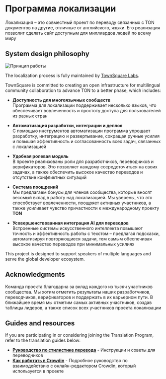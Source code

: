
# Программа локализации

Локализация – это совместный проект по переводу связанных с TON документов на другие, отличные от английского, языки. Его реализация позволит сделать сайт доступным для миллиардов людей по всему миру

## System design philosophy

![Принцип работы](/img/localizationProgramGuideline/localization-program.png)

The localization process is fully maintained by [TownSquare Labs](https://github.com/TownSquareXYZ).

TownSquare is committed to creating an open infrastructure for multilingual community collaboration to advance TON to a better phase, which includes:

- **Доступность для многоязычных сообществ**\
   Программа для локализации поддерживает несколько языков, что обеспечивает вовлеченность и простоту доступа для пользователей из разных стран

- **Автоматизация разработки, интеграции и деплоя**\
   С помощью инструментов автоматизации программа упрощает разработку, интеграцию и развертывание, сокращая ручные усилия и повышая эффективность и согласованность всех задач, связанных с локализацией

- **Удобная ролевая модель**\
   В проекте реализованы роли для разработчиков, переводчиков и верификаторов. Это позволяет каждому сосредоточиться на своих задачах, а также обеспечить высокое качество переводов и отсутствие конфликтных ситуаций

- **Система поощрений**\
   Мы предлагаем бонусы для членов сообщества, которые вносят весомый вклад в работу над локализацией. Мы уверены, что это способствует вовлеченности, поощряет активных участников, а также усиливает чувство причастности к международному проекту **TON**

- **Усовершенствованная интеграция AI для переводов**\
   Встроенные системы искусственного интеллекта повышают точность и эффективность работы с текстом – предлагая подсказки, автоматизируя повторяющиеся задачи, тем самым обеспечивая высокое качество переводов при минимальных усилиях

This project is designed to support speakers of multiple languages and serve the global developer ecosystem.

## Acknowledgments

Команда проекта благодарна за вклад каждого из тысяч участников сообщества. Мы хотим отметить результаты наших разработчиков, переводчиков, верификаторов и поддержать в их карьерном пути. В ближайшее время мы отметим самых активных участников, создав таблицы лидеров, а также список всех участников проекта локализации

## Guides and resources

If you are participating in or considering joining the Translation Program, refer to the translation guides below:

- [**Руководство по стилистике перевода**](/contribute/localization-program/translation-style-guide) - Инструкции и советы для переводчиков
- [**Как работать в Crowdin**](https://support.crowdin.com/online-editor/) - Подробное руководство по взаимодействию с онлайн-редактором Crowdin, который используется в проекте

<Feedback />
